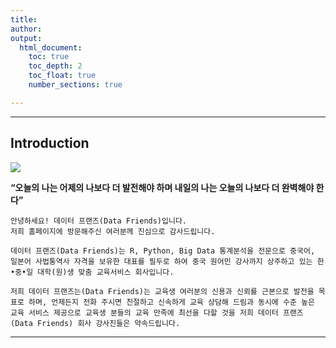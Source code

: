```yaml
---
title: 
author:
output:
  html_document: 
    toc: true
    toc_depth: 2
    toc_float: true
    number_sections: true

---
```


----

## Introduction

<p>

![](images/figure10.png)



**"오늘의 나는 어제의 나보다 더 발전해야 하며 내일의 나는 오늘의 나보다 더 완벽해야 한다"**
```
안녕하세요! 데이터 프랜즈(Data Friends)입니다.
저희 홈페이지에 방문해주신 여러분께 진심으로 감사드립니다.

데이터 프랜즈(Data Friends)는 R, Python, Big Data 통계분석을 전문으로 중국어, 일본어 사법통역사 자격을 보유한 대표를 필두로 하여 중국 원어민 강사까지 상주하고 있는 한•중•일 대학(원)생 맞춤 교육서비스 회사입니다.

저희 데이터 프랜즈는(Data Friends)는 교육생 여러분의 신용과 신뢰를 근본으로 발전을 목표로 하며, 언제든지 전화 주시면 친절하고 신속하게 교육 상담해 드림과 동시에 수준 높은 교육 서비스 제공으로 교육생 분들의 교육 만족에 최선을 다할 것을 저희 데이터 프랜즈(Data Friends) 회사 강사진들은 약속드립니다.
```
----



<!-- We have been using R Markdown for the Ocean Health Index:  [**ohi-science.org/ohi-global**](http://ohi-science.org/ohi-global). -->
<!-- And R Markdown is much more than just websites -- here's a [**one-minute video about R Markdown**](http://rmarkdown.rstudio.com/lesson-1.html) to get you excited. -->
